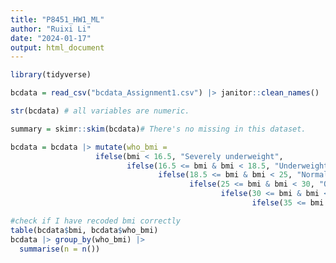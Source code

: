```yaml
---
title: "P8451_HW1_ML"
author: "Ruixi Li"
date: "2024-01-17"
output: html_document
---
```


```r
library(tidyverse)
```

```r
bcdata = read_csv("bcdata_Assignment1.csv") |> janitor::clean_names()
```

```r
str(bcdata) # all variables are numeric.

summary = skimr::skim(bcdata)# There's no missing in this dataset.

```

```r
bcdata = bcdata |> mutate(who_bmi =
                   ifelse(bmi < 16.5, "Severely underweight",
                          ifelse(16.5 <= bmi & bmi < 18.5, "Underweight",
                                 ifelse(18.5 <= bmi & bmi < 25, "Normal weight",
                                        ifelse(25 <= bmi & bmi < 30, "Overweight", 
                                               ifelse(30 <= bmi & bmi < 35, "Obesity class I",
                                                      ifelse(35 <= bmi & bmi < 40, "Obesity class II","Obesity class III"))))))) |> arrange(bmi)

#check if I have recoded bmi correctly
table(bcdata$bmi, bcdata$who_bmi)
bcdata |> group_by(who_bmi) |>
  summarise(n = n()) 

```


